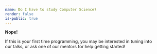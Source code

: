 ```yaml
---
name: Do I have to study Computer Science?
render: false
is-public: true
---
```


**Nope!**

If this is your first time programming, you may be interested in tuning into our talks, or ask one of our mentors for help getting started!
